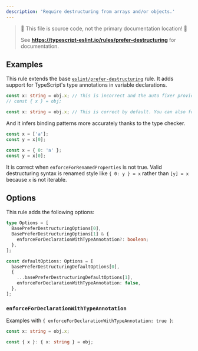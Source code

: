 ```yaml
---
description: 'Require destructuring from arrays and/or objects.'
---
```



> 🛑 This file is source code, not the primary documentation location! 🛑
>
> See **https://typescript-eslint.io/rules/prefer-destructuring** for documentation.

## Examples

This rule extends the base [`eslint/prefer-destructuring`](https://eslint.org/docs/latest/rules/prefer-destructuring) rule.
It adds support for TypeScript's type annotations in variable declarations.

<Tabs>

<TabItem value="`eslint/prefer-destructuring`">

```ts
const x: string = obj.x; // This is incorrect and the auto fixer provides following untyped fix.
// const { x } = obj;
```

</TabItem>
<TabItem value="`@typescript-eslint/prefer-destructuring`">

```ts
const x: string = obj.x; // This is correct by default. You can also forbid this by an option.
```

</TabItem>
</Tabs>

And it infers binding patterns more accurately thanks to the type checker.

<Tabs>
<TabItem value="❌ Incorrect">

```ts
const x = ['a'];
const y = x[0];
```

</TabItem>
<TabItem value="✅ Correct">

```ts
const x = { 0: 'a' };
const y = x[0];
```

It is correct when `enforceForRenamedProperties` is not true.
Valid destructuring syntax is renamed style like `{ 0: y } = x` rather than `[y] = x` because `x` is not iterable.

</TabItem>
</Tabs>

## Options

This rule adds the following options:

```ts
type Options = [
  BasePreferDestructuringOptions[0],
  BasePreferDestructuringOptions[1] & {
    enforceForDeclarationWithTypeAnnotation?: boolean;
  },
];

const defaultOptions: Options = [
  basePreferDestructuringDefaultOptions[0],
  {
    ...basePreferDestructuringDefaultOptions[1],
    enforceForDeclarationWithTypeAnnotation: false,
  },
];
```

### `enforceForDeclarationWithTypeAnnotation`

Examples with `{ enforceForDeclarationWithTypeAnnotation: true }`:

<Tabs>
<TabItem value="❌ Incorrect">

```ts option='{ "object": true }, { "enforceForDeclarationWithTypeAnnotation": true }'
const x: string = obj.x;
```

</TabItem>
<TabItem value="✅ Correct">

```ts option='{ "object": true }, { "enforceForDeclarationWithTypeAnnotation": true }'
const { x }: { x: string } = obj;
```

</TabItem>
</Tabs>
